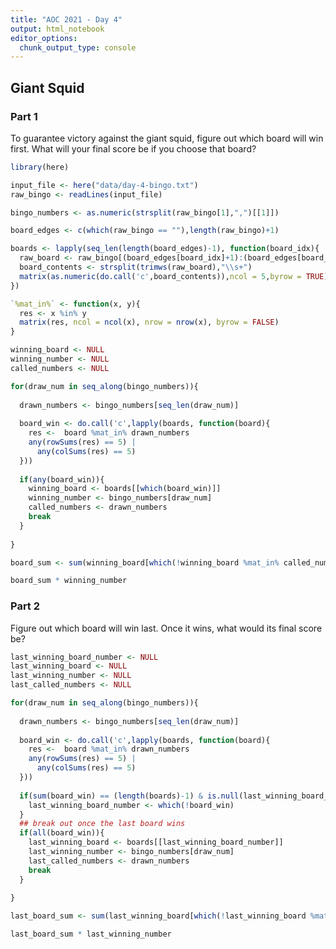 ```yaml
---
title: "AOC 2021 - Day 4"
output: html_notebook
editor_options: 
  chunk_output_type: console
---
```


## Giant Squid

### Part 1

To guarantee victory against the giant squid, figure out which board will win first. What will your final score be if you choose that board?

```r

library(here)

input_file <- here("data/day-4-bingo.txt")
raw_bingo <- readLines(input_file)

bingo_numbers <- as.numeric(strsplit(raw_bingo[1],",")[[1]])

board_edges <- c(which(raw_bingo == ""),length(raw_bingo)+1)

boards <- lapply(seq_len(length(board_edges)-1), function(board_idx){
  raw_board <- raw_bingo[(board_edges[board_idx]+1):(board_edges[board_idx+1]-1)]
  board_contents <- strsplit(trimws(raw_board),"\\s+")
  matrix(as.numeric(do.call('c',board_contents)),ncol = 5,byrow = TRUE)
})

`%mat_in%` <- function(x, y){
  res <- x %in% y
  matrix(res, ncol = ncol(x), nrow = nrow(x), byrow = FALSE)
}

winning_board <- NULL
winning_number <- NULL
called_numbers <- NULL

for(draw_num in seq_along(bingo_numbers)){
  
  drawn_numbers <- bingo_numbers[seq_len(draw_num)]
  
  board_win <- do.call('c',lapply(boards, function(board){
    res <-  board %mat_in% drawn_numbers
    any(rowSums(res) == 5) |
      any(colSums(res) == 5)
  }))
  
  if(any(board_win)){
    winning_board <- boards[[which(board_win)]]
    winning_number <- bingo_numbers[draw_num]
    called_numbers <- drawn_numbers
    break
  }
  
}

board_sum <- sum(winning_board[which(!winning_board %mat_in% called_numbers)])

board_sum * winning_number


```

### Part 2

Figure out which board will win last. Once it wins, what would its final score be?

```r

last_winning_board_number <- NULL
last_winning_board <- NULL
last_winning_number <- NULL
last_called_numbers <- NULL

for(draw_num in seq_along(bingo_numbers)){
  
  drawn_numbers <- bingo_numbers[seq_len(draw_num)]
  
  board_win <- do.call('c',lapply(boards, function(board){
    res <-  board %mat_in% drawn_numbers
    any(rowSums(res) == 5) |
      any(colSums(res) == 5)
  }))
  
  if(sum(board_win) == (length(boards)-1) & is.null(last_winning_board_number)){
    last_winning_board_number <- which(!board_win)
  }
  ## break out once the last board wins
  if(all(board_win)){
    last_winning_board <- boards[[last_winning_board_number]]
    last_winning_number <- bingo_numbers[draw_num]
    last_called_numbers <- drawn_numbers
    break
  }
  
}

last_board_sum <- sum(last_winning_board[which(!last_winning_board %mat_in% last_called_numbers)])

last_board_sum * last_winning_number


```

